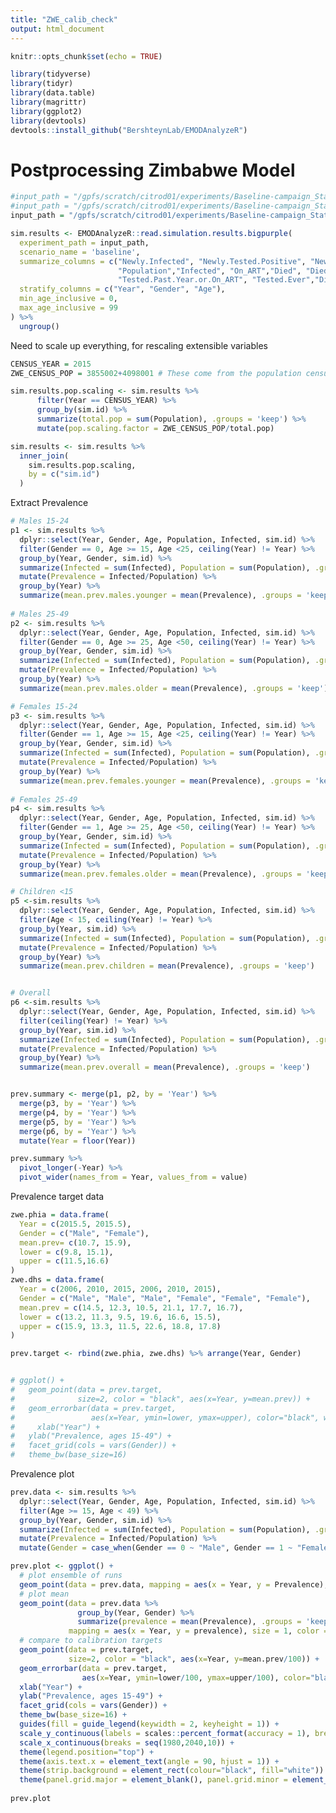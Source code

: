```yaml
---
title: "ZWE_calib_check"
output: html_document
---
```


```r
knitr::opts_chunk$set(echo = TRUE)
```

```r
library(tidyverse)
library(tidyr)
library(data.table)
library(magrittr)
library(ggplot2)
library(devtools)
devtools::install_github("BershteynLab/EMODAnalyzeR")
```

# Postprocessing Zimbabwe Model

```r

#input_path = "/gpfs/scratch/citrod01/experiments/Baseline-campaign_StatusQuo-baseline___2022_05_02_20_46_56_850266"
#input_path = "/gpfs/scratch/citrod01/experiments/Baseline-campaign_StatusQuo-baseline___2022_05_03_08_50_32_345923"
input_path = "/gpfs/scratch/citrod01/experiments/Baseline-campaign_StatusQuo-baseline___2022_05_03_17_58_19_378550"

sim.results <- EMODAnalyzeR::read.simulation.results.bigpurple(
  experiment_path = input_path,
  scenario_name = 'baseline',
  summarize_columns = c("Newly.Infected", "Newly.Tested.Positive", "Newly.Tested.Negative",
                        "Population","Infected", "On_ART","Died", "Died_from_HIV",
                        "Tested.Past.Year.or.On_ART", "Tested.Ever","Diagnosed"),
  stratify_columns = c("Year", "Gender", "Age"),
  min_age_inclusive = 0,
  max_age_inclusive = 99
) %>% 
  ungroup()

```



Need to scale up everything, for rescaling extensible variables
```r
CENSUS_YEAR = 2015
ZWE_CENSUS_POP = 3855002+4098001 # These come from the population census data in 

sim.results.pop.scaling <- sim.results %>% 
      filter(Year == CENSUS_YEAR) %>%
      group_by(sim.id) %>%
      summarize(total.pop = sum(Population), .groups = 'keep') %>% 
      mutate(pop.scaling.factor = ZWE_CENSUS_POP/total.pop)

sim.results <- sim.results %>% 
  inner_join(
    sim.results.pop.scaling,
    by = c("sim.id")
  )
```

Extract Prevalence
```r
# Males 15-24 
p1 <- sim.results %>% 
  dplyr::select(Year, Gender, Age, Population, Infected, sim.id) %>%
  filter(Gender == 0, Age >= 15, Age <25, ceiling(Year) != Year) %>% 
  group_by(Year, Gender, sim.id) %>% 
  summarize(Infected = sum(Infected), Population = sum(Population), .groups = 'keep') %>% 
  mutate(Prevalence = Infected/Population) %>% 
  group_by(Year) %>% 
  summarize(mean.prev.males.younger = mean(Prevalence), .groups = 'keep')
  
# Males 25-49
p2 <- sim.results %>% 
  dplyr::select(Year, Gender, Age, Population, Infected, sim.id) %>%
  filter(Gender == 0, Age >= 25, Age <50, ceiling(Year) != Year) %>% 
  group_by(Year, Gender, sim.id) %>% 
  summarize(Infected = sum(Infected), Population = sum(Population), .groups = 'keep') %>% 
  mutate(Prevalence = Infected/Population) %>% 
  group_by(Year) %>% 
  summarize(mean.prev.males.older = mean(Prevalence), .groups = 'keep')

# Females 15-24
p3 <- sim.results %>% 
  dplyr::select(Year, Gender, Age, Population, Infected, sim.id) %>%
  filter(Gender == 1, Age >= 15, Age <25, ceiling(Year) != Year) %>% 
  group_by(Year, Gender, sim.id) %>% 
  summarize(Infected = sum(Infected), Population = sum(Population), .groups = 'keep') %>% 
  mutate(Prevalence = Infected/Population) %>% 
  group_by(Year) %>% 
  summarize(mean.prev.females.younger = mean(Prevalence), .groups = 'keep')
  
# Females 25-49
p4 <- sim.results %>% 
  dplyr::select(Year, Gender, Age, Population, Infected, sim.id) %>%
  filter(Gender == 1, Age >= 25, Age <50, ceiling(Year) != Year) %>% 
  group_by(Year, Gender, sim.id) %>% 
  summarize(Infected = sum(Infected), Population = sum(Population), .groups = 'keep') %>% 
  mutate(Prevalence = Infected/Population) %>% 
  group_by(Year) %>% 
  summarize(mean.prev.females.older = mean(Prevalence), .groups = 'keep')

# Children <15
p5 <-sim.results %>% 
  dplyr::select(Year, Gender, Age, Population, Infected, sim.id) %>%
  filter(Age < 15, ceiling(Year) != Year) %>%
  group_by(Year, sim.id) %>% 
  summarize(Infected = sum(Infected), Population = sum(Population), .groups = 'keep') %>% 
  mutate(Prevalence = Infected/Population) %>%
  group_by(Year) %>% 
  summarize(mean.prev.children = mean(Prevalence), .groups = 'keep')


# Overall
p6 <-sim.results %>% 
  dplyr::select(Year, Gender, Age, Population, Infected, sim.id) %>%
  filter(ceiling(Year) != Year) %>% 
  group_by(Year, sim.id) %>% 
  summarize(Infected = sum(Infected), Population = sum(Population), .groups = 'keep') %>% 
  mutate(Prevalence = Infected/Population) %>%
  group_by(Year) %>% 
  summarize(mean.prev.overall = mean(Prevalence), .groups = 'keep')


prev.summary <- merge(p1, p2, by = 'Year') %>% 
  merge(p3, by = 'Year') %>% 
  merge(p4, by = 'Year') %>%
  merge(p5, by = 'Year') %>%
  merge(p6, by = 'Year') %>%
  mutate(Year = floor(Year)) 

prev.summary %>% 
  pivot_longer(-Year) %>% 
  pivot_wider(names_from = Year, values_from = value)
```

Prevalence target data
```r
zwe.phia = data.frame(
  Year = c(2015.5, 2015.5),
  Gender = c("Male", "Female"),
  mean.prev= c(10.7, 15.9),
  lower = c(9.8, 15.1),
  upper = c(11.5,16.6)
)
zwe.dhs = data.frame(
  Year = c(2006, 2010, 2015, 2006, 2010, 2015),
  Gender = c("Male", "Male", "Male", "Female", "Female", "Female"),
  mean.prev = c(14.5, 12.3, 10.5, 21.1, 17.7, 16.7),
  lower = c(13.2, 11.3, 9.5, 19.6, 16.6, 15.5),
  upper = c(15.9, 13.3, 11.5, 22.6, 18.8, 17.8)
)

prev.target <- rbind(zwe.phia, zwe.dhs) %>% arrange(Year, Gender)


# ggplot() + 
#   geom_point(data = prev.target,
#              size=2, color = "black", aes(x=Year, y=mean.prev)) +
#   geom_errorbar(data = prev.target,
#                 aes(x=Year, ymin=lower, ymax=upper), color="black", width=2, size=1) + 
#     xlab("Year") +
#   ylab("Prevalence, ages 15-49") +
#   facet_grid(cols = vars(Gender)) + 
#   theme_bw(base_size=16)
```


Prevalence plot
```r
prev.data <- sim.results %>% 
  dplyr::select(Year, Gender, Age, Population, Infected, sim.id) %>%
  filter(Age >= 15, Age < 49) %>% 
  group_by(Year, Gender, sim.id) %>% 
  summarize(Infected = sum(Infected), Population = sum(Population), .groups = 'keep') %>% 
  mutate(Prevalence = Infected/Population) %>% 
  mutate(Gender = case_when(Gender == 0 ~ "Male", Gender == 1 ~ "Female")) 

prev.plot <- ggplot() +
  # plot ensemble of runs
  geom_point(data = prev.data, mapping = aes(x = Year, y = Prevalence), size = .25, alpha = .1, color = 'gray') + 
  # plot mean
  geom_point(data = prev.data %>% 
               group_by(Year, Gender) %>% 
               summarize(prevalence = mean(Prevalence), .groups = 'keep') , 
             mapping = aes(x = Year, y = prevalence), size = 1, color = 'blue') + 
  # compare to calibration targets
  geom_point(data = prev.target,
             size=2, color = "black", aes(x=Year, y=mean.prev/100)) +
  geom_errorbar(data = prev.target,
                aes(x=Year, ymin=lower/100, ymax=upper/100), color="black", width=2, size=1) + 
  xlab("Year") +
  ylab("Prevalence, ages 15-49") +
  facet_grid(cols = vars(Gender)) + 
  theme_bw(base_size=16) +
  guides(fill = guide_legend(keywidth = 2, keyheight = 1)) +
  scale_y_continuous(labels = scales::percent_format(accuracy = 1), breaks = seq(0,.2,0.05), limits=c(0,.20)) +
  scale_x_continuous(breaks = seq(1980,2040,10)) +
  theme(legend.position="top") +
  theme(axis.text.x = element_text(angle = 90, hjust = 1)) +
  theme(strip.background = element_rect(colour="black", fill="white")) +
  theme(panel.grid.major = element_blank(), panel.grid.minor = element_blank())
  
prev.plot
```

